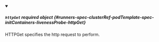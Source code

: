 


<details className="config-field" data-expandable="true" open>
<summary>

##### `httpGet` <span className="config-field-required" data-required="false">required</span> <span className="config-field-type">object</span> <span className="config-field-default"></span> <span className="config-field-enum"></span> {#runners-spec-clusterRef-podTemplate-spec-initContainers-livenessProbe-httpGet}

HTTPGet specifies the http request to perform.

</summary>

<PartialHttpGetreference />


</details>
